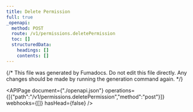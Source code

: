 ```yaml
---
title: Delete Permission
full: true
_openapi:
  method: POST
  route: /v1/permissions.deletePermission
  toc: []
  structuredData:
    headings: []
    contents: []
---
```


{/* This file was generated by Fumadocs.
Do not edit this file directly. Any changes should be made by running the generation command again. */}

<APIPage document={"./openapi.json"} operations={[{"path":"/v1/permissions.deletePermission","method":"post"}]} webhooks={[]} hasHead={false} />